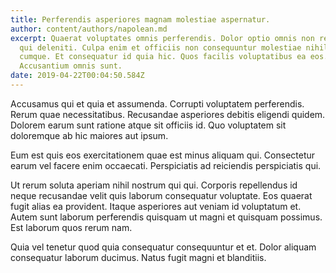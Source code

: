 ```yaml
---
title: Perferendis asperiores magnam molestiae aspernatur.
author: content/authors/napolean.md
excerpt: Quaerat voluptates omnis perferendis. Dolor optio omnis non repellat
  qui deleniti. Culpa enim et officiis non consequuntur molestiae nihil qui
  cumque. Et consequatur id quia hic. Quos facilis voluptatibus ea eos.
  Accusantium omnis sunt.
date: 2019-04-22T00:04:50.584Z
---
```

Accusamus qui et quia et assumenda. Corrupti voluptatem perferendis. Rerum quae necessitatibus. Recusandae asperiores debitis eligendi quidem. Dolorem earum sunt ratione atque sit officiis id. Quo voluptatem sit doloremque ab hic maiores aut ipsum.
 Eum est quis eos exercitationem quae est minus aliquam qui. Consectetur earum vel facere enim occaecati. Perspiciatis ad reiciendis perspiciatis qui.
 Ut rerum soluta aperiam nihil nostrum qui qui. Corporis repellendus id neque recusandae velit quis laborum consequatur voluptate. Eos quaerat fugit alias ea provident. Itaque asperiores aut veniam id voluptatum et. Autem sunt laborum perferendis quisquam ut magni et quisquam possimus. Est laborum quos rerum nam.
 Quia vel tenetur quod quia consequatur consequuntur et et. Dolor aliquam consequatur laborum ducimus. Natus fugit magni et blanditiis.